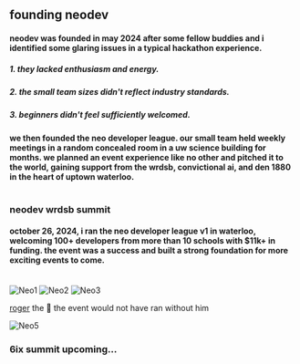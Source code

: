 ## founding neodev

#### neodev was founded in may 2024 after some fellow buddies and i identified some glaring issues in a typical hackathon experience.
##### 1. they lacked enthusiasm and energy.
##### 2. the small team sizes didn't reflect industry standards.
##### 3. beginners didn't feel sufficiently welcomed.

<h4> we then founded the neo developer league. our small team held weekly meetings in a random concealed room in a <span className="underline">uw science building</span> for months. we planned an event experience like no other and pitched it to the world, gaining support from the <span className="italic">wrdsb, convictional ai,</span> and <span className="italic">den 1880</span> in the heart of uptown waterloo. </h4>

#

<h3 className="underline">neodev wrdsb summit</h3>

<h4> october 26, 2024, i ran the neo developer league v1 in waterloo, welcoming 100+ developers from more than 10 schools with <strong className="font-bold">$11k+</strong> in funding. the event was a success and built a strong foundation for more exciting events to come. </h4>


<br/> 

<img src="../images/neodev/neo1.jpg" alt="Neo1"/>

<img src="../images/neodev/neo2.jpeg" alt="Neo2"/>

<img src="../images/neodev/neo3.jpg" alt="Neo3"/>

<a href="https://rogerkirkness.com/">roger</a> the 🐐 the event would not have ran without him

<img src="../images/neodev/neo5.jpeg" alt="Neo5"/>

### 6ix summit upcoming...